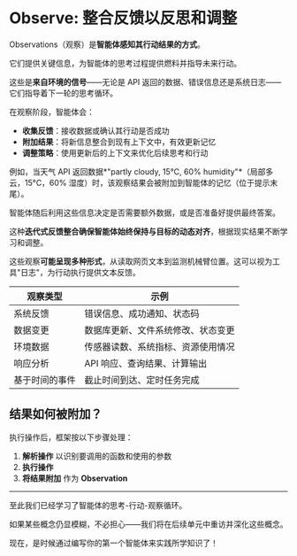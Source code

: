 # Observe: 整合反馈以反思和调整

Observations（观察）是**智能体感知其行动结果的方式**。

它们提供关键信息，为智能体的思考过程提供燃料并指导未来行动。

这些是**来自环境的信号**——无论是 API 返回的数据、错误信息还是系统日志——它们指导着下一轮的思考循环。

在观察阶段，智能体会：

- **收集反馈**：接收数据或确认其行动是否成功
- **附加结果**：将新信息整合到现有上下文中，有效更新记忆
- **调整策略**：使用更新后的上下文来优化后续思考和行动

例如，当天气 API 返回数据*"partly cloudy, 15°C, 60% humidity"*（局部多云，15°C，60% 湿度）时，该观察结果会被附加到智能体的记忆（位于提示末尾）。

智能体随后利用这些信息决定是否需要额外数据，或是否准备好提供最终答案。

这种**迭代式反馈整合确保智能体始终保持与目标的动态对齐**，根据现实结果不断学习和调整。

这些观察**可能呈现多种形式**，从读取网页文本到监测机械臂位置。这可以视为工具"日志"，为行动执行提供文本反馈。

| 观察类型            | 示例                                                                       |
|---------------------|---------------------------------------------------------------------------|
| 系统反馈            | 错误信息、成功通知、状态码                                                   |
| 数据变更            | 数据库更新、文件系统修改、状态变更                                            |
| 环境数据            | 传感器读数、系统指标、资源使用情况                                            |
| 响应分析            | API 响应、查询结果、计算输出                                                  |
| 基于时间的事件       | 截止时间到达、定时任务完成                                                   |

## 结果如何被附加？

执行操作后，框架按以下步骤处理：

1. **解析操作** 以识别要调用的函数和使用的参数  
2. **执行操作**  
3. **将结果附加** 作为 **Observation**  

---
至此我们已经学习了智能体的思考-行动-观察循环。

如果某些概念仍显模糊，不必担心——我们将在后续单元中重访并深化这些概念。

现在，是时候通过编写你的第一个智能体来实践所学知识了！
